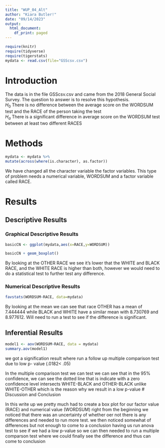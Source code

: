 ```yaml
---
title: "WUP_04_Alt"
author: "Kiara Butler!"
date: "09/14/2023"
output:
  html_document:
    df_print: paged
---
```


```r
require(knitr)
require(tidyverse)
require(tigerstats)
mydata <- read.csv(file="GSScsv.csv")

```

# Introduction

<!--In this section you explain what you are trying to show.  Where did the data come from?  What is the research or other question you are trying to answer?!-->

The data is in the file GSScsv.csv and came from the 2018 General Social Survey.  The question to answer is to resolve this hypothesis.  
$H_0$ There is no difference between the average score on the WORDSUM test and the RACE of the person taking the test   
$H_a$ There is a significant difference in average score on the WORDSUM test between at least two different RACES

# Methods

<!--Mention that you intend to use chatGPT to the greatest extent possible. Give credit to chatGPT when you use it to create code in your report. Decide on your methods:  use "variable analysis" or other appropriate descriptors.  Make sure to choose at least one graphical method and at least one numerical method.!-->

```r
mydata <- mydata %>%
mutate(across(where(is.character), as.factor))
```

We have changed all the character variable the factor variables. This type of problem needs a numerical variable, WORDSUM and a factor variable called RACE.

# Results

<!--Divide this section into two sub-sections:  One for your descriptive  results and one for your inferential results.!-->

## Descriptive Results

### Graphical Descriptive Results

<!--Graphical results here.  Make sure to show your code.  Provide appropriate labels for axes, giving units if possible, and provide a good title for the graph, too.  Use the graphical results to describe the patterns if any that exist in the data as focused toward the research question!-->


```r
basicCN <- ggplot(mydata,aes(x=RACE,y=WORDSUM))

basicCN + geom_boxplot()
```

By looking at the OTHER RACE we see it's lower that the WHITE and BLACK RACE, and the WHITE RACE is higher than both, however we would need to do a statistical test to further test any difference.

### Numerical Descriptive Results

<!--Numerical results go here. Use the numerical results to describe the patterns if any that exist in the data as focused toward the research question!-->

```r
favstats(WORDSUM~RACE, data=mydata)
```

By looking at the mean we can see that race OTHER has a mean of 7.444444 while BLACK and WHITE have a similar mean with 8.730769 and 8.977612. Will need to run a test to see if the difference is significant.

## Inferential Results

<!--State hypothesis clearly.  Make sure your discussion of the inferential test covers all the aspects that the test output produces, such as test statistic, p-value etc.  Make a decision about the null hypothesis, explain the assumptions on which the selected test/procedure was based, and why the chosen procedure satisfys the assumptions and is appropriate to answer the research question!-->


```r
model1 <- aov(WORDSUM~RACE, data = mydata)
summary.aov(model1)
```
we got a signification result where  run a follow up multiple comparison test due to low p- value (.0182< .05)



In the multiple comparison test we can test we can see that in the 95% confidence, we can see  the dotted line that is indicate with a zero confidence level intersects WHITE-BLACK and OTHER-BLACK unlike WHITE-OTHER which is the reason why we result in a low p-value 
# Discussion and Conclusion

<!--Discussion and conclusion here.  If you found a relationship be sure to consider whether the relationship occurs because one of the variavbles causes the other, or whether they perhasps are related for some other reason.  Watch the chapter 6 videos from the GeorgeTown videos collection.!-->


In this write up we pretty much had to create a box plot for our factor value (RACE) and numerical value (WORDSUM) right from the beginning we noticed that there was an uncertainty of whether oer not there is any differences and needed to run more test. we then noticed somewhat of differences but not enough to come to a conclusion having us run anova test to see if we had a low p-value so we can then needed to run a multiple comparson test where we could finally see the difference and thus can come to conclusion 